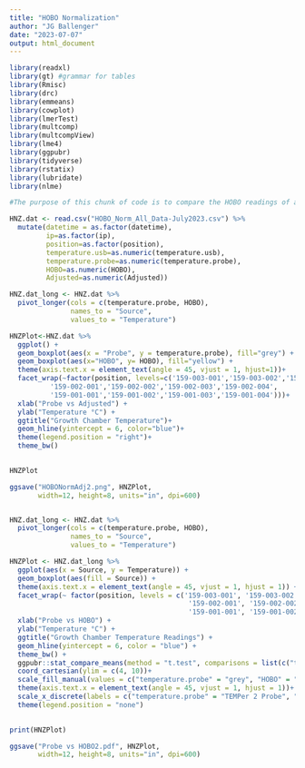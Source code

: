 ```yaml
---
title: "HOBO Normalization"
author: "JG Ballenger"
date: "2023-07-07"
output: html_document
---
```


```r

library(readxl)
library(gt) #grammar for tables
library(Rmisc)
library(drc)
library(emmeans)
library(cowplot)
library(lmerTest)
library(multcomp)
library(multcompView)
library(lme4)
library(ggpubr)
library(tidyverse)
library(rstatix)
library(lubridate)
library(nlme)
```

```R

#The purpose of this chunk of code is to compare the HOBO readings of a HOBO model UX100-003, serial number 20179956, to probe readings taken at the same time. The comparison is a paired T-test between the HOBO and respective TEMPer2 probes. This will ideally show that they produce slightly different readings and provide justification for using a correction factor.

HNZ.dat <- read.csv("HOBO_Norm_All_Data-July2023.csv") %>%
  mutate(datetime = as.factor(datetime),
         ip=as.factor(ip),
         position=as.factor(position),
         temperature.usb=as.numeric(temperature.usb),
         temperature.probe=as.numeric(temperature.probe),
         HOBO=as.numeric(HOBO),
         Adjusted=as.numeric(Adjusted))

HNZ.dat_long <- HNZ.dat %>%
  pivot_longer(cols = c(temperature.probe, HOBO), 
               names_to = "Source", 
               values_to = "Temperature")

HNZPlot<-HNZ.dat %>%
  ggplot() +
  geom_boxplot(aes(x = "Probe", y = temperature.probe), fill="grey") +
  geom_boxplot(aes(x="HOBO", y= HOBO), fill="yellow") +
  theme(axis.text.x = element_text(angle = 45, vjust = 1, hjust=1))+
  facet_wrap(~factor(position, levels=c('159-003-001','159-003-002','159-003-003','159-003-004',
          '159-002-001','159-002-002','159-002-003','159-002-004',
          '159-001-001','159-001-002','159-001-003','159-001-004')))+
  xlab("Probe vs Adjusted") +
  ylab("Temperature °C") +
  ggtitle("Growth Chamber Temperature")+
  geom_hline(yintercept = 6, color="blue")+
  theme(legend.position = "right")+
  theme_bw()
  

HNZPlot

ggsave("HOBONormAdj2.png", HNZPlot,
       width=12, height=8, units="in", dpi=600)


HNZ.dat_long <- HNZ.dat %>%
  pivot_longer(cols = c(temperature.probe, HOBO), 
               names_to = "Source", 
               values_to = "Temperature")

HNZPlot <- HNZ.dat_long %>%
  ggplot(aes(x = Source, y = Temperature)) +
  geom_boxplot(aes(fill = Source)) +
  theme(axis.text.x = element_text(angle = 45, vjust = 1, hjust = 1)) +
  facet_wrap(~ factor(position, levels = c('159-003-001', '159-003-002', '159-003-003', '159-003-004',
                                            '159-002-001', '159-002-002', '159-002-003', '159-002-004',
                                            '159-001-001', '159-001-002', '159-001-003', '159-001-004'))) +
  xlab("Probe vs HOBO") +
  ylab("Temperature °C") +
  ggtitle("Growth Chamber Temperature Readings") +
  geom_hline(yintercept = 6, color = "blue") +
  theme_bw() +
  ggpubr::stat_compare_means(method = "t.test", comparisons = list(c("temperature.probe", "HOBO")))+
  coord_cartesian(ylim = c(4, 10))+
  scale_fill_manual(values = c("temperature.probe" = "grey", "HOBO" = "yellow"))+
  theme(axis.text.x = element_text(angle = 45, vjust = 1, hjust = 1))+
  scale_x_discrete(labels = c("temperature.probe" = "TEMPer 2 Probe", "HOBO" = "HOBO Device"))+
  theme(legend.position = "none")
 

print(HNZPlot)

ggsave("Probe vs HOBO2.pdf", HNZPlot,
       width=12, height=8, units="in", dpi=600)

```
